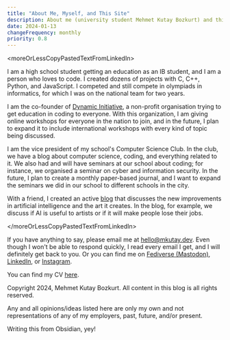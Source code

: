 ```yaml
---
title: "About Me, Myself, and This Site"
description: About me (university student Mehmet Kutay Bozkurt) and this site (Kutay's Blog).
date: 2024-01-13
changeFrequency: monthly
priority: 0.8
---
```

\<moreOrLessCopyPastedTextFromLinkedIn\>

I am a high school student getting an education as an IB student, and I am a person who loves to code. I created dozens of projects with C, C++, Python, and JavaScript. I competed and still compete in olympiads in informatics, for which I was on the national team for two years.

I am the co-founder of [Dynamic Initiative](https://dynamicini.org), a non-profit organisation trying to get education in coding to everyone. With this organization, I am giving online workshops for everyone in the nation to join, and in the future, I plan to expand it to include international workshops with every kind of topic being discussed.

I am the vice president of my school's Computer Science Club. In the club, we have a blog about computer science, coding, and everything related to it. We also had and will have seminars at our school about coding; for instance, we organised a seminar on cyber and information security. In the future, I plan to create a monthly paper-based journal, and I want to expand the seminars we did in our school to different schools in the city.

With a friend, I created an active [blog](https://cookieblog.net) that discusses the new improvements in artificial intelligence and the art it creates. In the blog, for example, we discuss if AI is useful to artists or if it will make people lose their jobs.

\</moreOrLessCopyPastedTextFromLinkedIn\>

If you have anything to say, please email me at [hello@mkutay.dev](mailto:hello@mkutay.dev). Even though I won't be able to respond quickly, I read every email I get, and I will definitely get back to you. Or you can find me on [Fediverse (Mastodon)](https://social.vivaldi.net/@kutay), [LinkedIn](https://www.linkedin.com/in/mehmet-kutay-bozkurt-6837b7241/), 
or [Instagram](https://www.instagram.com/mkutayboz/).

You can find my CV [here](/pdfs/mehmet-kutay-bozkurt.pdf).

Copyright 2024, Mehmet Kutay Bozkurt. All content in this blog is all rights reserved.

Any and all opinions/ideas listed here are only my own and not representations of any of my employers, past, future, and/or present.

Writing this from Obsidian, yey!